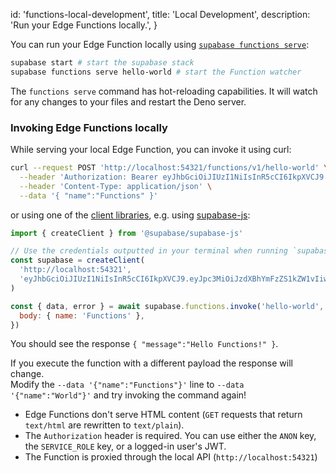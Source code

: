 
  id: 'functions-local-development',
  title: 'Local Development',
  description: 'Run your Edge Functions locally.',
}

You can run your Edge Function locally using [`supabase functions serve`](/docs/reference/cli/usage#supabase-functions-serve):

```bash
supabase start # start the supabase stack
supabase functions serve hello-world # start the Function watcher
```

The `functions serve` command has hot-reloading capabilities. It will watch for any changes to your files and restart the Deno server.

### Invoking Edge Functions locally

While serving your local Edge Function, you can invoke it using curl:

```bash
curl --request POST 'http://localhost:54321/functions/v1/hello-world' \
  --header 'Authorization: Bearer eyJhbGciOiJIUzI1NiIsInR5cCI6IkpXVCJ9.eyJpc3MiOiJzdXBhYmFzZS1kZW1vIiwicm9sZSI6ImFub24ifQ.625_WdcF3KHqz5amU0x2X5WWHP-OEs_4qj0ssLNHzTs' \
  --header 'Content-Type: application/json' \
  --data '{ "name":"Functions" }'
```

or using one of the [client libraries](/docs#reference-documentation), e.g. using [supabase-js](/docs/reference/javascript/functions-invoke):

```js
import { createClient } from '@supabase/supabase-js'

// Use the credentials outputted in your terminal when running `supabase start`
const supabase = createClient(
  'http://localhost:54321',
  'eyJhbGciOiJIUzI1NiIsInR5cCI6IkpXVCJ9.eyJpc3MiOiJzdXBhYmFzZS1kZW1vIiwicm9sZSI6ImFub24iLCJleHAiOjE5ODM4MTI5OTZ9.CRXP1A7WOeoJeXxjNni43kdQwgnWNReilDMblYTn_I0'
)

const { data, error } = await supabase.functions.invoke('hello-world', {
  body: { name: 'Functions' },
})
```

You should see the response `{ "message":"Hello Functions!" }`.

If you execute the function with a different payload the response will change. <br />
Modify the `--data '{"name":"Functions"}'` line to `--data '{"name":"World"}'` and try invoking the command again!

<Admonition type="note">

- Edge Functions don't serve HTML content (`GET` requests that return `text/html` are rewritten to `text/plain`).
- The `Authorization` header is required. You can use either the `ANON` key, the `SERVICE_ROLE` key, or a logged-in user's JWT.
- The Function is proxied through the local API (`http://localhost:54321`)

</Admonition>


